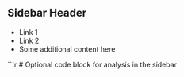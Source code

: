 ## Sidebar Header

- Link 1
- Link 2
- Some additional content here

```r
# Optional code block for analysis in the sidebar
